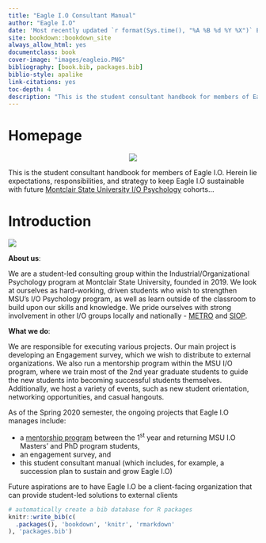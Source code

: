 --- 
title: "Eagle I.O Consultant Manual"
author: "Eagle I.O"
date: 'Most recently updated `r format(Sys.time(), "%A %B %d %Y %X")` Eastern'
site: bookdown::bookdown_site
always_allow_html: yes
documentclass: book
cover-image: "images/eagleio.PNG"
bibliography: [book.bib, packages.bib]
biblio-style: apalike
link-citations: yes
toc-depth: 4
description: "This is the student consultant handbook for members of Eagle I.O. The output format for this example is bookdown::gitbook."
---

# Homepage {-#homepage} 

<center>
![](images/eagleio2.PNG)
</center> 

This is the student consultant handbook for members of Eagle I.O. Herein lie expectations, responsibilities, and strategy to keep Eagle I.O sustainable with future [Montclair State University I/O Psychology](https://www.montclair.edu/psychology/graduate-programs/industrial-organizational-psychology/) cohorts...


# Introduction

![](images/intro.PNG)

**About us**:

We are a student-led consulting group within the Industrial/Organizational Psychology program at Montclair State University, founded in 2019. We look at ourselves as hard-working, driven students who wish to strengthen MSU's I/O Psychology program, as well as learn outside of the classroom to build upon our skills and knowledge.  We pride ourselves with strong involvement in other I/O groups locally and nationally - [METRO](https://metroapppsych.com/) and [SIOP](https://siop.org).

**What we do**:

We are responsible for executing various projects. Our main project is developing an Engagement survey, which we wish to distribute to external organizations. We also run a  mentorship program within the MSU I/O program, where we train most of the 2nd year graduate students to guide the new students into becoming successful students themselves. Additionally, we host a variety of events, such as new student orientation,  networking opportunities, and casual hangouts.

As of the Spring 2020 semester, the ongoing projects that Eagle I.O manages include: 

+ a [mentorship program](https://bookdown.org/kulasj/mentoruser/) between the 1^st^ year and returning MSU I.O Masters' and PhD program students, 
+ an engagement survey, and 
+ this student consultant manual (which includes, for example, a succession plan to sustain and grow Eagle I.O)

Future aspirations are to have Eagle I.O be a client-facing organization that can provide student-led solutions to external clients


```{r include=FALSE}
# automatically create a bib database for R packages
knitr::write_bib(c(
  .packages(), 'bookdown', 'knitr', 'rmarkdown'
), 'packages.bib')
```




